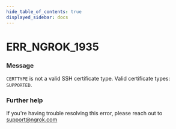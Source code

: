 ```yaml
---
hide_table_of_contents: true
displayed_sidebar: docs
---
```



# ERR_NGROK_1935

### Message

`CERTTYPE` is not a valid SSH certificate type. Valid certificate types: `SUPPORTED`.

<ErrorDetails error="err_ngrok_1935" />

### Further help

If you're having trouble resolving this error, please reach out to [support@ngrok.com](mailto:support@ngrok.com?subject=Help%20with%20ERR_NGROK_1935)
